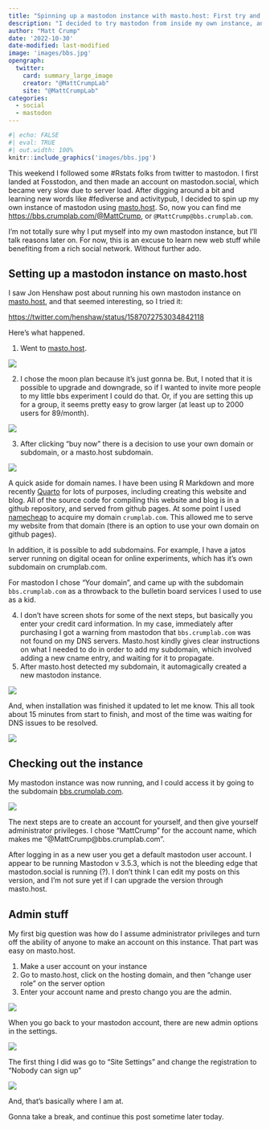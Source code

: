 ```yaml
---
title: "Spinning up a mastodon instance with masto.host: First try and notes"
description: "I decided to try mastodon from inside my own instance, and this is brief guide to what I did and the questions I still have."
author: "Matt Crump"
date: '2022-10-30'
date-modified: last-modified
image: 'images/bbs.jpg'
opengraph:
  twitter:
    card: summary_large_image
    creator: "@MattCrumpLab"
    site: "@MattCrumpLab"
categories:
  - social
  - mastodon
---
```


```r
#| echo: FALSE
#| eval: TRUE
#| out.width: 100%
knitr::include_graphics('images/bbs.jpg')
```

This weekend I followed some #Rstats folks from twitter to mastodon. I first landed at Fosstodon, and then made an account on mastodon.social, which became very slow due to server load. After digging around a bit and learning new words like #fediverse and activitypub, I decided to spin up my own instance of mastodon using [masto.host](http://masto.host/). So, now you can find me [https://bbs.crumplab.com/\@MattCrump](https://bbs.crumplab.com/@MattCrump){.uri}, or `@MattCrump@bbs.crumplab.com`.

I'm not totally sure why I put myself into my own mastodon instance, but I'll talk reasons later on. For now, this is an excuse to learn new web stuff while benefiting from a rich social network. Without further ado.

## Setting up a mastodon instance on masto.host

I saw Jon Henshaw post about running his own mastodon instance on [masto.host](http://masto.host/), and that seemed interesting, so I tried it:

<https://twitter.com/henshaw/status/1587072753034842118>

Here's what happened.

1.  Went to [masto.host](http://masto.host/).

![](images/Screen%20Shot%202022-11-01%20at%207.50.57%20AM.png)

2.  I chose the moon plan because it's just gonna be. But, I noted that it is possible to upgrade and downgrade, so if I wanted to invite more people to my little bbs experiment I could do that. Or, if you are setting this up for a group, it seems pretty easy to grow larger (at least up to 2000 users for 89/month).

![](images/Screen%20Shot%202022-11-01%20at%207.53.04%20AM.png)

3.  After clicking "buy now" there is a decision to use your own domain or subdomain, or a masto.host subdomain.

![](images/Screen%20Shot%202022-11-01%20at%207.57.07%20AM.png)

A quick aside for domain names. I have been using R Markdown and more recently [Quarto](https://quarto.org) for lots of purposes, including creating this website and blog. All of the source code for compiling this website and blog is in a github repository, and served from github pages. At some point I used [namecheap](https://www.namecheap.com) to acquire my domain `crumplab.com`. This allowed me to serve my website from that domain (there is an option to use your own domain on github pages).

In addition, it is possible to add subdomains. For example, I have a jatos server running on digital ocean for online experiments, which has it's own subdomain on crumplab.com.

For mastodon I chose "Your domain", and came up with the subdomain `bbs.crumplab.com` as a throwback to the bulletin board services I used to use as a kid.

4.  I don't have screen shots for some of the next steps, but basically you enter your credit card information. In my case, immediately after purchasing I got a warning from mastodon that `bbs.crumplab.com` was not found on my DNS servers. Masto.host kindly gives clear instructions on what I needed to do in order to add my subdomain, which involved adding a new cname entry, and waiting for it to propagate.
5.  After masto.host detected my subdomain, it automagically created a new mastodon instance.

![](images/Screen%20Shot%202022-10-31%20at%208.08.17%20PM.png)

And, when installation was finished it updated to let me know. This all took about 15 minutes from start to finish, and most of the time was waiting for DNS issues to be resolved.

![](images/Screen%20Shot%202022-10-31%20at%208.21.29%20PM.png)

## Checking out the instance

My mastodon instance was now running, and I could access it by going to the subdomain [bbs.crumplab.com](https://bbs.crumplab.com/about).

![](images/Screen%20Shot%202022-11-01%20at%208.23.27%20AM.png)

The next steps are to create an account for yourself, and then give yourself administrator privileges. I chose "MattCrump" for the account name, which makes me "\@MattCrump\@bbs.crumplab.com".

After logging in as a new user you get a default mastodon user account. I appear to be running Mastodon v 3.5.3, which is not the bleeding edge that mastodon.social is running (?). I don't think I can edit my posts on this version, and I'm not sure yet if I can upgrade the version through masto.host.

## Admin stuff

My first big question was how do I assume administrator privileges and turn off the ability of anyone to make an account on this instance. That part was easy on masto.host.

1.  Make a user account on your instance
2.  Go to masto.host, click on the hosting domain, and then "change user role" on the server option
3.  Enter your account name and presto chango you are the admin.

![](images/Screen%20Shot%202022-11-01%20at%208.32.52%20AM.png)

When you go back to your mastodon account, there are new admin options in the settings.

![](images/Screen%20Shot%202022-11-01%20at%208.34.26%20AM.png)

The first thing I did was go to "Site Settings" and change the registration to "Nobody can sign up"

![](images/Screen%20Shot%202022-11-01%20at%208.35.44%20AM.png)

And, that's basically where I am at.

Gonna take a break, and continue this post sometime later today.
